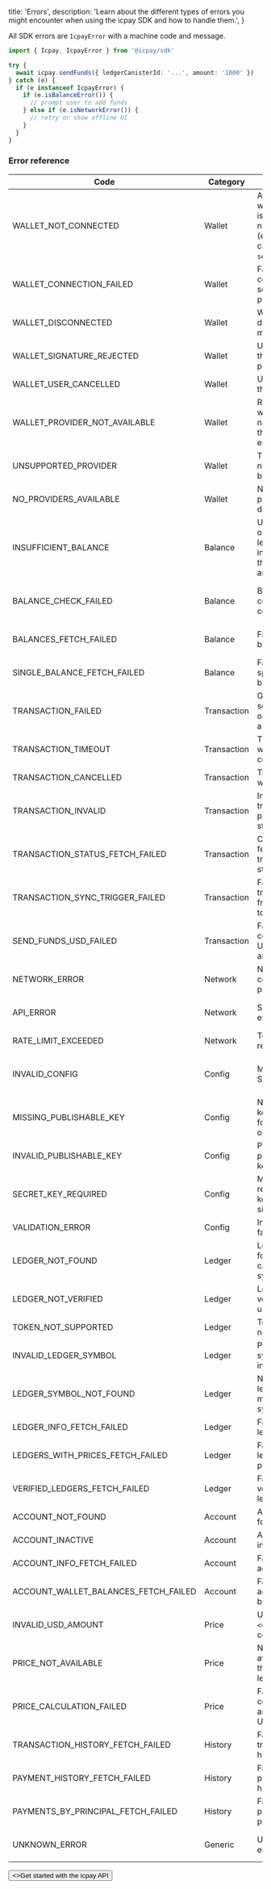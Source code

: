   title: 'Errors',
  description:
    'Learn about the different types of errors you might encounter when using the icpay SDK and how to handle them.',
}


All SDK errors are `IcpayError` with a machine code and message.

```ts
import { Icpay, IcpayError } from '@icpay/sdk'

try {
  await icpay.sendFunds({ ledgerCanisterId: '...', amount: '1000' })
} catch (e) {
  if (e instanceof IcpayError) {
    if (e.isBalanceError()) {
      // prompt user to add funds
    } else if (e.isNetworkError()) {
      // retry or show offline UI
    }
  }
}
```

### Error reference

| Code | Category | Description | What to do |
|---|---|---|---|
| WALLET_NOT_CONNECTED | Wallet | A wallet/principal is required but not connected (e.g., before calling `sendFunds`). | Ask the user to connect their wallet; provide an `actorProvider` and `connectedWallet`.
| WALLET_CONNECTION_FAILED | Wallet | Failed to connect to the selected wallet provider. | Offer retry or let the user pick another provider.
| WALLET_DISCONNECTED | Wallet | Wallet was disconnected mid-flow. | Reconnect and restart the action.
| WALLET_SIGNATURE_REJECTED | Wallet | User rejected the signature prompt. | Treat as user cancel; allow retry.
| WALLET_USER_CANCELLED | Wallet | User cancelled the operation. | Do not show as an error; allow retry.
| WALLET_PROVIDER_NOT_AVAILABLE | Wallet | Requested wallet provider not available in the environment. | Hide/disable unavailable providers; suggest alternatives.
| UNSUPPORTED_PROVIDER | Wallet | The provider is not supported by the SDK. | Use a supported provider.
| NO_PROVIDERS_AVAILABLE | Wallet | No wallet providers detected. | Prompt user to install/enable a wallet.
| INSUFFICIENT_BALANCE | Balance | User balance on selected ledger is insufficient for the amount/fee. | Ask user to add funds or pick smaller amount.
| BALANCE_CHECK_FAILED | Balance | Balance fetch could not complete. | Retry; ensure wallet principal and ledger canister ID are correct.
| BALANCES_FETCH_FAILED | Balance | Failed to get all balances. | Retry or fetch single-ledger balance as a fallback.
| SINGLE_BALANCE_FETCH_FAILED | Balance | Failed to get a specific ledger balance. | Retry; verify ledger canister ID and connection.
| TRANSACTION_FAILED | Transaction | Generic failure sending funds or completing a step. | Show message and allow retry; log `details`.
| TRANSACTION_TIMEOUT | Transaction | Timed out waiting for confirmation. | Show pending state and continue polling or allow retry.
| TRANSACTION_CANCELLED | Transaction | Transaction was cancelled. | Treat similar to user-cancel.
| TRANSACTION_INVALID | Transaction | Invalid transaction parameters or state. | Validate inputs; correct configuration or amount.
| TRANSACTION_STATUS_FETCH_FAILED | Transaction | Could not fetch transaction status. | Retry with backoff; ensure canister/network is reachable.
| TRANSACTION_SYNC_TRIGGER_FAILED | Transaction | Failed to trigger a sync from canister to API DB. | Retry later; the background sync may still complete.
| SEND_FUNDS_USD_FAILED | Transaction | Failed when converting USD to token and sending. | Check price availability and retry.
| NETWORK_ERROR | Network | Network connectivity problem. | Retry with backoff; show offline UI.
| API_ERROR | Network | Server-side error from API. | Retry; if persistent, contact support and log `details`.
| RATE_LIMIT_EXCEEDED | Network | Too many requests. | Back off and retry after delay.
| INVALID_CONFIG | Config | Misconfigured SDK options. | Fix config (e.g., missing actor provider for send calls).
| MISSING_PUBLISHABLE_KEY | Config | No publishable key provided for public operations. | Provide publishable key.
| INVALID_PUBLISHABLE_KEY | Config | Provided publishable key is invalid. | Verify and replace key.
| SECRET_KEY_REQUIRED | Config | Method requires secret key (server-side). | Move call to server and provide `secretKey`.
| VALIDATION_ERROR | Config | Input validation failed. | Correct parameters and retry.
| LEDGER_NOT_FOUND | Ledger | Ledger not found (by canister ID or symbol). | Verify canister ID/symbol; use `getVerifiedLedgers()`.
| LEDGER_NOT_VERIFIED | Ledger | Ledger is not verified for usage. | Choose a verified ledger.
| TOKEN_NOT_SUPPORTED | Ledger | Token/ledger not supported. | Use a supported ledger.
| INVALID_LEDGER_SYMBOL | Ledger | Provided symbol is invalid. | Use a non-empty valid symbol.
| LEDGER_SYMBOL_NOT_FOUND | Ledger | No verified ledger matches the symbol. | Inspect verified ledgers or correct symbol.
| LEDGER_INFO_FETCH_FAILED | Ledger | Failed to fetch ledger info. | Retry; verify canister ID.
| LEDGERS_WITH_PRICES_FETCH_FAILED | Ledger | Failed to fetch ledgers with price data. | Retry later.
| VERIFIED_LEDGERS_FETCH_FAILED | Ledger | Failed to fetch verified ledgers. | Retry later.
| ACCOUNT_NOT_FOUND | Account | Account not found. | Check account context/keys.
| ACCOUNT_INACTIVE | Account | Account is inactive. | Reactivate or contact support.
| ACCOUNT_INFO_FETCH_FAILED | Account | Failed to fetch account info. | Retry; verify keys.
| ACCOUNT_WALLET_BALANCES_FETCH_FAILED | Account | Failed to fetch account wallet balances. | Retry later.
| INVALID_USD_AMOUNT | Price | USD amount `<=` 0 for conversion. | Provide a positive amount.
| PRICE_NOT_AVAILABLE | Price | No price available for the selected ledger. | Pick a priced ledger or try later.
| PRICE_CALCULATION_FAILED | Price | Failed to compute token amount from USD. | Retry; verify price availability.
| TRANSACTION_HISTORY_FETCH_FAILED | History | Failed to fetch transactions history. | Retry; verify filters.
| PAYMENT_HISTORY_FETCH_FAILED | History | Failed to fetch payment history. | Retry; verify filters.
| PAYMENTS_BY_PRINCIPAL_FETCH_FAILED | History | Failed to fetch payments by principal. | Retry; verify principal and filters.
| UNKNOWN_ERROR | Generic | Unclassified error. | Show generic message; log `details` for diagnosis.


<div className="not-prose">
  <Button href="/quickstart" variant="text" arrow="right">
    <>Get started with the icpay API</>
  </Button>
</div>
